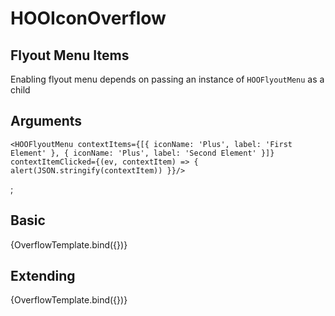 
<Meta title="Atoms/Buttons/HOOIconOverflow" component={HOOIconOverflow} />

# HOOIconOverflow

## Flyout Menu Items

Enabling flyout menu depends on passing an instance of `HOOFlyoutMenu` as a child

## Arguments

<ArgsTable of={HOOIconOverflow} />

    <HOOFlyoutMenu contextItems={[{ iconName: 'Plus', label: 'First Element' }, { iconName: 'Plus', label: 'Second Element' }]} 
    contextItemClicked={(ev, contextItem) => { alert(JSON.stringify(contextItem)) }}/>
  </HOOIconOverflow>;

## Basic
<Canvas>
  <Story 
    name="Basic"
    args = { { overflow: true } }>
    {OverflowTemplate.bind({})}
  </Story>
</Canvas>

## Extending
<Canvas>
  <Story 
    name="Extending"
    args = { { overflow: true, rootElementAttributes: { style: { backgroundColor: "pink" } } } }>
    {OverflowTemplate.bind({})}
  </Story>
</Canvas>
